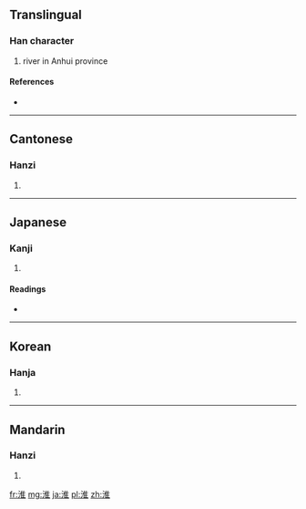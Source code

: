 ==Translingual==

===Han character===
{{Han char|rn=85|rad=水|as=08|sn=11|four=3011<sub>4</sub>|canj=水人土 (EOG), X水人土 (XEOG)}}

# river in Anhui province

====References====
* {{Han ref|kx=0631.140|dkj=17682|dj=1034.030|hdz=31652.050|uh=6DEE|ud=28142|bh=B261|bd=45665}}

----

==Cantonese==

===Hanzi===
{{yue-hanzi|jyut=|y=waai4}}

# {{defn|lang=yue|sort=水08}}

----

==Japanese==

===Kanji===
{{ja-kanji|grade=|rs=水08}}

# {{defn|lang=ja|sort=水08}}

====Readings====
* {{ja-readings|on=[[わい]] (wai), [[かい]] (kai)|kun=[[ひとしくする]] (hitoshikusuru), [[かこむ]] (kakomu)}}

----

==Korean==

===Hanja===
{{ko-hanja|hangeul=회|eumhun=|rv=hoe|mr=hoe|y=hoy}}

# {{defn|lang=ko|sort=水08}}

----

==Mandarin==

===Hanzi===
{{cmn-hanzi|pin=[[huái]] ([[huai2]])|wg=huai<sup>2</sup>}}

# {{defn|lang=cmn|sort=水08}}

[[fr:淮]]
[[mg:淮]]
[[ja:淮]]
[[pl:淮]]
[[zh:淮]]